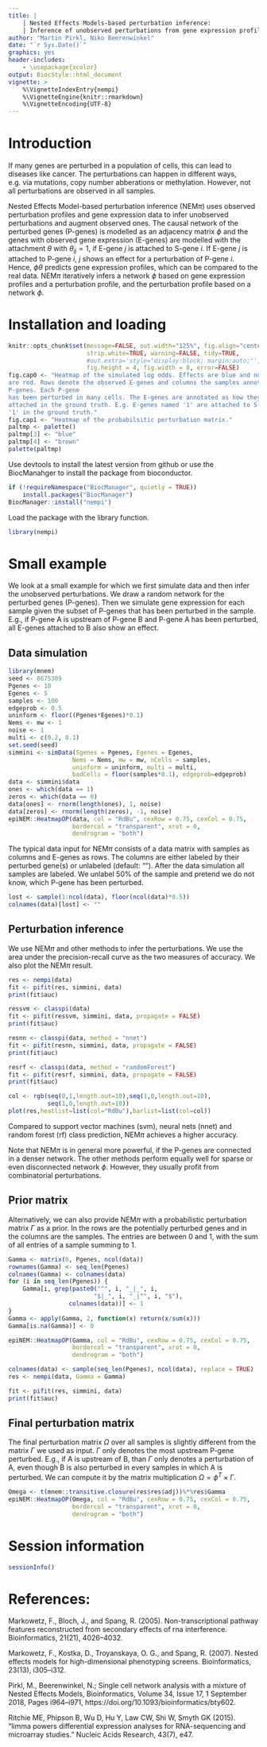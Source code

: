 ```yaml
---
title: |
    | Nested Effects Models-based perturbation inference:
    | Inference of unobserved perturbations from gene expression profiles.
author: "Martin Pirkl, Niko Beerenwinkel"
date: "`r Sys.Date()`"
graphics: yes
header-includes:
    - \usepackage{xcolor}
output: BiocStyle::html_document
vignette: >
    %\VignetteIndexEntry{nempi}
    %\VignetteEngine{knitr::rmarkdown}
    %\VignetteEncoding{UTF-8}
---
```


# Introduction

If many genes are perturbed in a population of cells, this can lead to
diseases like cancer. The perturbations can happen in different ways,
e.g. via mutations, copy number abberations or methylation. However,
not all perturbations are observed in all samples.

Nested Effects Model-based perturbation inference (NEM$\pi$) uses
observed perturbation profiles and gene expression data to infer
unobserved perturbations and augment observed ones. The causal 
network of the perturbed genes
(P-genes) is modelled as an adjacency matrix $\phi$ and the genes with
observed gene expression (E-genes) are modelled with the attachment
$\theta$ with $\theta_{ij}=1$, if E-gene $j$ is attached to 
S-gene $i$. If E-gene $j$ is attached to P-gene $i$, $j$ shows an effect
for a perturbation of P-gene $i$. Hence, $\phi\theta$ predicts gene 
expression profiles, which can be compared to the real 
data. NEM$\pi$ iteratively infers a network $\phi$ based on 
gene expression profiles and a perturbation profile, and the 
perturbation profile based on a network $\phi$.

# Installation and loading
```r
knitr::opts_chunk$set(message=FALSE, out.width="125%", fig.align="center",
                      strip.white=TRUE, warning=FALSE, tidy=TRUE,
                      #out.extra='style="display:block; margin:auto;"',
                      fig.height = 4, fig.width = 8, error=FALSE)
fig.cap0 <- "Heatmap of the simulated log odds. Effects are blue and no effects
are red. Rows denote the observed E-genes and columns the samples annoted by
P-genes. Each P-gene
has been perturbed in many cells. The E-genes are annotated as how they are
attached in the ground truth. E.g. E-genes named '1' are attached to S-gene
'1' in the ground truth."
fig.cap1 <- "Heatmap of the probabilsitic perturbation matrix."
paltmp <- palette()
paltmp[3] <- "blue"
paltmp[4] <- "brown"
palette(paltmp)
```

Use devtools to install the latest version from github or use the
BiocManahger to install the package from bioconductor.

```r
if (!requireNamespace("BiocManager", quietly = TRUE))
    install.packages("BiocManager")
BiocManager::install("nempi")
```
Load the package with the library function.
```r
library(nempi)
```

# Small example

We look at a small example for which we first simulate data and then
infer the unobserved perturbations. We draw a random network for the
perturbed genes (P-genes). Then we simulate gene expression for each
sample given the subset of P-genes that has been perturbed in the
sample. E.g., if P-gene A is upstream of P-gene B and P-gene A has
been perturbed, all E-genes attached to B also show an effect.

## Data simulation

```r
library(mnem)
seed <- 8675309
Pgenes <- 10
Egenes <- 5
samples <- 100
edgeprob <- 0.5
uninform <- floor((Pgenes*Egenes)*0.1)
Nems <- mw <- 1
noise <- 1
multi <- c(0.2, 0.1)
set.seed(seed)    
simmini <- simData(Sgenes = Pgenes, Egenes = Egenes,
                  Nems = Nems, mw = mw, nCells = samples,
                  uninform = uninform, multi = multi,
                  badCells = floor(samples*0.1), edgeprob=edgeprob)
data <- simmini$data
ones <- which(data == 1)
zeros <- which(data == 0)
data[ones] <- rnorm(length(ones), 1, noise)
data[zeros] <- rnorm(length(zeros), -1, noise)
epiNEM::HeatmapOP(data, col = "RdBu", cexRow = 0.75, cexCol = 0.75,
                  bordercol = "transparent", xrot = 0,
                  dendrogram = "both")
```
The typical data input for NEM$\pi$ consists of a data matrix with
samples as columns and E-genes as rows. The
columns are either labeled by their perturbed gene(s)
or unlabeled (default: ""). After the data
simulation all samples are labeled. We unlabel $50\%$
of the sample and pretend we do not know, which P-gene
has been perturbed.              

```r
lost <- sample(1:ncol(data), floor(ncol(data)*0.5))
colnames(data)[lost] <- ""
```

## Perturbation inference

We use NEM$\pi$ and other methods to infer the perturbations. We 
use the area under the precision-recall curve as the two measures of
accuracy. We also plot the NEM$\pi$ result.

```r
res <- nempi(data)
fit <- pifit(res, simmini, data)
print(fit$auc)

ressvm <- classpi(data)
fit <- pifit(ressvm, simmini, data, propagate = FALSE)
print(fit$auc)

resnn <- classpi(data, method = "nnet")
fit <- pifit(resnn, simmini, data, propagate = FALSE)
print(fit$auc)

resrf <- classpi(data, method = "randomForest")
fit <- pifit(resrf, simmini, data, propagate = FALSE)
print(fit$auc)

col <- rgb(seq(0,1,length.out=10),seq(1,0,length.out=10),
           seq(1,0,length.out=10))
plot(res,heatlist=list(col="RdBu"),barlist=list(col=col))
```

Compared to support vector machines (svm), neural nets (nnet) and
random forest (rf) class prediction, NEM$\pi$ achieves a higher
accuracy.
                  
Note that NEM$\pi$ is in general more powerful, if the P-genes are 
connected in a denser network. The other methods perform equally well 
for sparse or even disconnected network $\phi$. However, they usually 
profit from combinatorial perturbations.

## Prior matrix

Alternatively, we can also provide NEM$\pi$ with a probabilistic
perturbation matrix $\Gamma$ as a prior. In the rows are the potentially
perturbed
genes and in the columns are the samples. The entries are between $0$
and $1$, with the sum of all entries of a sample summing to $1$.

```r
Gamma <- matrix(0, Pgenes, ncol(data))
rownames(Gamma) <- seq_len(Pgenes)
colnames(Gamma) <- colnames(data)
for (i in seq_len(Pgenes)) {
    Gamma[i, grep(paste0("^", i, "_|_", i,
                        "$|_", i, "_|^", i, "$"),
                 colnames(data))] <- 1
}
Gamma <- apply(Gamma, 2, function(x) return(x/sum(x)))
Gamma[is.na(Gamma)] <- 0

epiNEM::HeatmapOP(Gamma, col = "RdBu", cexRow = 0.75, cexCol = 0.75,
                  bordercol = "transparent", xrot = 0,
                  dendrogram = "both")

colnames(data) <- sample(seq_len(Pgenes), ncol(data), replace = TRUE)
res <- nempi(data, Gamma = Gamma)

fit <- pifit(res, simmini, data)
print(fit$auc)
```

## Final perturbation matrix

The final perturbation matrix $\Omega$ over all samples is slightly 
different from the matrix $\Gamma$ we used as input. $\Gamma$ only denotes 
the most upstream P-gene perturbed. E.g., if A is upstream of B, than 
$\Gamma$ only denotes a perturbation of A, even though B is also perturbed 
in every samples in which A is perturbed. We can compute it by the 
matrix multiplication $\Omega = \phi^T \times \Gamma$.

```r
Omega <- t(mnem::transitive.closure(res$res$adj))%*%res$Gamma
epiNEM::HeatmapOP(Omega, col = "RdBu", cexRow = 0.75, cexCol = 0.75,
                  bordercol = "transparent", xrot = 0,
                  dendrogram = "both")
```

# Session information

```r
sessionInfo()
```

# References:

Markowetz, F., Bloch, J., and Spang, R. (2005). Non-transcriptional
pathway features reconstructed from secondary effects
of rna interference. Bioinformatics, 21(21), 4026–4032.

Markowetz, F., Kostka, D., Troyanskaya, O. G., and Spang, R. (2007).
Nested effects models for high-dimensional phenotyping
screens. Bioinformatics, 23(13), i305–i312.

Pirkl, M., Beerenwinkel, N.; Single cell network analysis with a mixture
of Nested Effects Models, Bioinformatics, Volume 34, Issue 17, 1 September
2018,
Pages i964–i971, https://doi.org/10.1093/bioinformatics/bty602.

Ritchie ME, Phipson B, Wu D, Hu Y, Law CW, Shi W, Smyth GK (2015).
“limma powers differential expression analyses for RNA-sequencing and
microarray studies.” Nucleic Acids Research, 43(7), e47.
